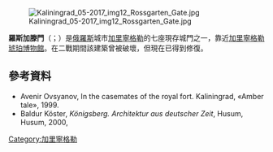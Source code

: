 [[File:Kaliningrad_05-2017_img12_Rossgarten_Gate.jpg|thumb]]

'''羅斯加滕門'''（{{lang-ru|Росгартенские ворота}}；{{lang-de|Roßgärter Tor}}）是[[俄羅斯|俄羅斯]]城市[[加里寧格勒|加里寧格勒]]的七座現存城門之一，靠近[[加里寧格勒琥珀博物館|加里寧格勒琥珀博物館]]。在二戰期間該建築曾被破壞，但現在已得到修復。
== 參考資料 ==
* Avenir Ovsyanov, In the casemates of the royal fort. Kaliningrad, «Amber tale», 1999.
* Baldur Köster, ''Königsberg. Architektur aus deutscher Zeit'', Husum, Husum, 2000, {{ISBN|3-88042-923-5}}
{{coord|display=title|54|43|19|N|20|31|27|E|type:landmark}}
[[Category:加里寧格勒|Category:加里寧格勒]]
